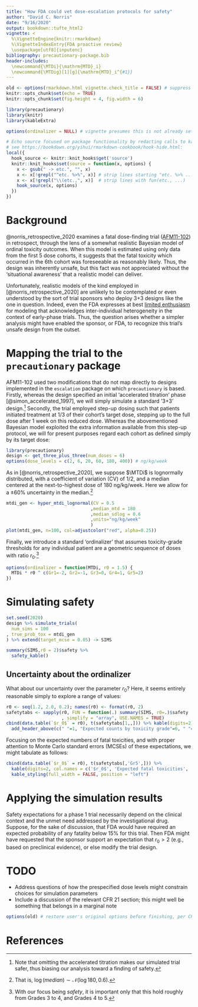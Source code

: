 ```yaml
---
title: "How FDA could vet dose-escalation protocols for safety"
author: "David C. Norris"
date: "9/16/2020"
output: bookdown::tufte_html2
vignette: <
  %\VignetteEngine{knitr::rmarkdown}
  %\VignetteIndexEntry{FDA proactive review}
  \usepackage[utf8]{inputenc}
bibliography: precautionary-package.bib
header-includes:
  \newcommand{\MTDi}{\mathrm{MTD}_i}
  \newcommand{\MTDig}[1][g]{\mathrm{MTD}_i^{#1}}
---
```


```r
old <- options(rmarkdown.html_vignette.check_title = FALSE) # suppress un-needed warning
knitr::opts_chunk$set(echo = TRUE)
knitr::opts_chunk$set(fig.height = 4, fig.width = 6)

library(precautionary)
library(knitr)
library(kableExtra)

options(ordinalizer = NULL) # vignette presumes this is not already set

# Echo source focused on package functionality by redacting calls to kable()
# see https://bookdown.org/yihui/rmarkdown-cookbook/hook-hide.html:
local({
  hook_source <- knitr::knit_hooks$get('source')
  knitr::knit_hooks$set(source = function(x, options) {
    x <- gsub(" -> etc.", "", x)
    x <- x[!grepl("^etc. %>%", x)] # strip lines starting "etc. %>% ..."
    x <- x[!grepl("\\(etc.,", x)]  # strip lines with fun(etc., ...)
    hook_source(x, options)
  })
})
```

# Background

@norris_retrospective_2020 examines a fatal dose-finding trial ([AFM11-102](https://clinicaltrials.gov/ct2/show/NCT02848911)) in retrospect, through the lens of a somewhat realistic Bayesian model of ordinal toxicity outcomes. When this model is estimated using only data from the first 5 dose cohorts, it suggests that the fatal toxicity which occurred in the 6th cohort was foreseeable as reasonably likely. Thus, the design was inherently unsafe, but this fact was not appreciated without the 'situational awareness' that a realistic model can deliver.

Unfortunately, realistic models of the kind employed in [@norris_retrospective_2020] are unlikely to be contemplated or even understood by the sort of trial sponsors who deploy 3+3 designs like the one in question. Indeed, even the FDA expresses at best [limited enthusiasm](https://precisionmethods.guru/2020/04/21/fda-oce-response-on-dose-individualization/) for modeling that acknowledges inter-individual heterogeneity in the context of early-phase trials. Thus, the question arises whether a simpler analysis might have enabled the sponsor, or FDA, to recognize this trial's unsafe design from the outset.

# Mapping the trial to the `precautionary` package

AFM11-102 used two modifications that do not map directly to designs implemented in the `escalation` package on which `precautionary` is based. Firstly, whereas the design specified an initial 'accelerated titration' phase [@simon_accelerated_1997], we will simply simulate a standard '3+3' design.^[Note that omitting the accelerated titration makes our simulated trial safer, thus biasing our analysis toward a finding of safety.] Secondly, the trial employed step-up dosing such that patients initiated treatment at 1/3 of their cohort's target dose, stepping up to the full dose after 1 week on this reduced dose. Whereas the abovementioned Bayesian model exploited the extra information available from this step-up protocol, we will for present purposes regard each cohort as defined simply by its target dose:

```r
library(precautionary)
design <- get_three_plus_three(num_doses = 6)
options(dose_levels = c(2, 6, 20, 60, 180, 400)) # ng/kg/week
```

As in [@norris_retrospective_2020], we suppose $\MTDi$ is lognormally distributed, with a coefficient of variation (CV) of 1/2, and a median centered at the next-to-highest dose of 180 ng/kg/week. Here we allow for a ±60% uncertainty in the median.^[That is, $\log(median) \sim \mathscr{N}(\log 180, 0.6)$.]

```r
mtdi_gen <- hyper_mtdi_lognormal(CV = 0.5
                                ,median_mtd = 180
                                ,median_sdlog = 0.6
                                ,units="ng/kg/week"
                                )
plot(mtdi_gen, n=100, col=adjustcolor("red", alpha=0.25))
```

Finally, we introduce a standard 'ordinalizer' that assumes toxicity-grade thresholds for any individual patient are a geometric sequence of doses with ratio $r_0$.^[With our focus being *safety*, it is important only that this hold roughly from Grades 3 to 4, and Grades 4 to 5.]

```r
options(ordinalizer = function(MTDi, r0 = 1.5) {
  MTDi * r0 ^ c(Gr1=-2, Gr2=-1, Gr3=0, Gr4=1, Gr5=2)
})
```

# Simulating safety

<!-- TODO: Don't cache in a production release -->

```r
set.seed(2020)
design %>% simulate_trials(
  num_sims = 100
, true_prob_tox = mtdi_gen
) %>% extend(target_mcse = 0.05) -> SIMS
```

```r
summary(SIMS,r0 = 2)$safety %>%
  safety_kable() 
```

## Uncertainty about the ordinalizer

What about our uncertainty over the parameter $r_0$? Here, it seems entirely reasonable simply to explore a range of values:

```r
r0 <- seq(1.2, 2.0, 0.2); names(r0) <- format(r0, 2)
safetytabs <- sapply(r0, FUN = function(.) summary(SIMS, r0=.)$safety
                     , simplify = "array", USE.NAMES = TRUE)
cbind(data.table(`$r_0$` = r0), t(safetytabs[1,,])) %>% kable(digits=2) %>%
  add_header_above(c(" "=1, "Expected counts by toxicity grade"=6, " "=1))
```

Focusing on the expected numbers of fatal toxicities, and with proper attention to Monte Carlo standard errors (MCSEs) of these expectations, we might tabulate as follows:

```r
cbind(data.table(`$r_0$` = r0), t(safetytabs[,'Gr5',])) %>%
  kable(digits=2, col.names = c('$r_0$', 'Expected fatal toxicities', 'MCSE')) %>%
  kable_styling(full_width = FALSE, position = "left")
```

# Applying the simulation results

Safety expectations for a phase 1 trial necessarily depend on the clinical context and the unmet need addressed by the investigational drug. Suppose, for the sake of discussion, that FDA would have required an expected probability of any fatality below 15% for this trial. Then FDA might have requested that the sponsor support an expectation that $r_0 > 2$ (e.g., based on preclinical evidence), or else modify the trial design.

# TODO

* Address questions of how the prespecified dose levels might constrain choices for simulation parameters
* Include a discussion of the relevant CFR 21 section; this might well be something that belongs in a marginal note

```r
options(old) # restore user's original options before finishing, per CRAN
```

# References
